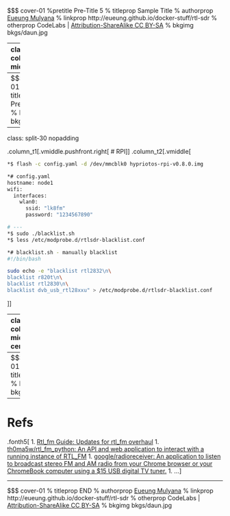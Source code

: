 $$$ cover-01 %pretitle Pre-Title 5 % titleprop Sample Title % authorprop [Eueung Mulyana](https://github.com/eueung) % linkprop http://eueung.github.io/docker-stuff/rtl-sdr % otherprop CodeLabs | [Attribution-ShareAlike CC BY-SA](https://creativecommons.org/licenses/by-sa/4.0/) % bkgimg bkgs/daun.jpg

---
class: column_t1 middle

.fonth4[
.tabtype1.fullwidth[
| Sample Outline  |
|:-------------:|
| Preparation |
| Google Radio Receiver |
| RTL-SDR with Docker |
| ... |
]]

---
$$$ cover-01 % titleprop Preparation % bkgimg bkgs/batu.jpg

---
class: split-30 nopadding 

.column_t1[.vmiddle.pushfront.right[
# RPI
]]
.column_t2[.vmiddle[

```bash
*$ flash -c config.yaml -d /dev/mmcblk0 hypriotos-rpi-v0.8.0.img

*# config.yaml
hostname: node1
wifi:
  interfaces:
    wlan0:
      ssid: "lk8fm"
      password: "1234567890"

# ---
*$ sudo ./blacklist.sh 
*$ less /etc/modprobe.d/rtlsdr-blacklist.conf 

*# blacklist.sh - manually blacklist
#!/bin/bash

sudo echo -e "blacklist rtl2832\n\
blacklist r820t\n\
blacklist rtl2830\n\
blacklist dvb_usb_rtl28xxu" > /etc/modprobe.d/rtlsdr-blacklist.conf 
```

]]

---
class: column_t1  middle center

#Start .yellow[**rtl\_tcp**] Client &amp; Connect ...

.fonth5[
We're using [SDR\#](http://airspy.com/)<br/>
or any other rtl\_tcp-compatible clients ...
]

---
$$$ cover-01 % titleprop Refs % bkgimg bkgs/batu.jpg

---
# Refs
.fonth5[
1. [Rtl_fm Guide: Updates for rtl_fm overhaul](http://kmkeen.com/rtl-demod-guide/)
1. [th0ma5w/rtl_fm_python: An API and web application to interact with a running instance of RTL_FM](https://github.com/th0ma5w/rtl_fm_python)
1. [google/radioreceiver: An application to listen to broadcast stereo FM and AM radio from your Chrome browser or your ChromeBook computer using a $15 USB digital TV tuner.](https://github.com/google/radioreceiver)
1. ...
]

---
$$$ cover-01 % titleprop END % authorprop [Eueung Mulyana](https://github.com/eueung) % linkprop http://eueung.github.io/docker-stuff/rtl-sdr % otherprop CodeLabs | [Attribution-ShareAlike CC BY-SA](https://creativecommons.org/licenses/by-sa/4.0/) % bkgimg bkgs/daun.jpg

